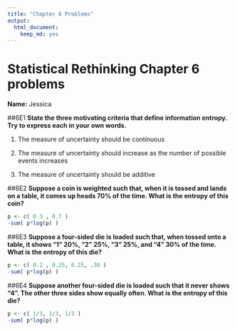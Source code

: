 ```yaml
---
title: "Chapter 6 Problems"
output: 
  html_document: 
    keep_md: yes
---
```

# Statistical Rethinking Chapter 6 problems

__Name:__ Jessica


##6E1
**State the three motivating criteria that define information entropy. Try to express each in your
own words.**

1. The measure of uncertainty should be continuous

2. The measure of uncertainty should increase as the number of possible events increases

3. The measure of uncertainty should be additive

##6E2
**Suppose a coin is weighted such that, when it is tossed and lands on a table, it comes up heads
70% of the time. What is the entropy of this coin?**

```r
p <- c( 0.3 , 0.7 )
-sum( p*log(p) )
```

##6E3
**Suppose a four-sided die is loaded such that, when tossed onto a table, it shows "1" 20%, "2"
25%, "3" 25%, and "4" 30% of the time. What is the entropy of this die?**

```r
p <- c( 0.2 , 0.25, 0.25, .30 )
-sum( p*log(p) )
```



##6E4 
**Suppose another four-sided die is loaded such that it never shows "4". The other three sides
show equally often. What is the entropy of this die?**

```r
p <- c( 1/3, 1/3, 1/3 )
-sum( p*log(p) )
```

